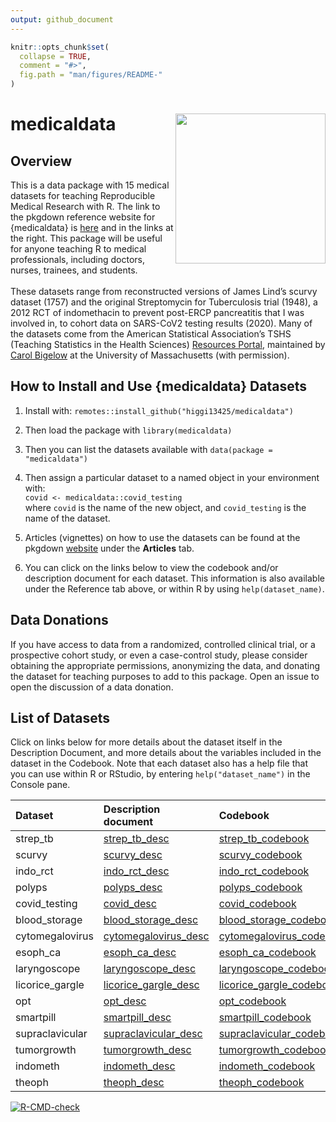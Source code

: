 ```yaml
---
output: github_document
---
```


<!-- README.md is generated from README.Rmd. Please edit that file -->

```r
knitr::opts_chunk$set(
  collapse = TRUE,
  comment = "#>",
  fig.path = "man/figures/README-"
)
```

# medicaldata <img src='man/figures/hex-medicaldata.png' align="right" height="240">

## Overview

This is a data package with 15 medical datasets for teaching Reproducible Medical Research with R. The link to the pkgdown reference website for {medicaldata} is [here](https://higgi13425.github.io/medicaldata/) and in the links at the right. This package will be useful for anyone teaching R to medical professionals, including doctors, nurses, trainees, and students. <br> <br>
These datasets range from reconstructed versions of James Lind's scurvy dataset (1757) and the original Streptomycin for Tuberculosis trial (1948), a 2012 RCT of indomethacin to prevent post-ERCP pancreatitis that I was involved in, to cohort data on SARS-CoV2 testing results (2020). Many of the datasets come from the American Statistical Association's TSHS (Teaching Statistics in the Health Sciences) [Resources Portal](https://www.causeweb.org/tshs/category/dataset/), maintained by [Carol Bigelow](https://www.umass.edu/sphhs/person/carol-bigelow) at the University of Massachusetts (with permission).

## How to Install and Use {medicaldata} Datasets
1. Install with: `remotes::install_github("higgi13425/medicaldata")`     
2. Then load the package with `library(medicaldata)`    
3. Then you can list the datasets available with `data(package = "medicaldata")`    

4. Then assign a particular dataset to a named object in your environment with: <br>
`covid <- medicaldata::covid_testing` <br>
where `covid` is the name of the new object,
and `covid_testing` is the name of the dataset.<br>

5. Articles (vignettes) on how to use the datasets can be found at the pkgdown [website](https://higgi13425.github.io/medicaldata/) under the **Articles** tab.

6. You can click on the links below to view the codebook and/or description document for each dataset. This information is also available under the Reference tab above, or within R by using `help(dataset_name)`. <br>

## Data Donations
If you have access to data from a randomized, controlled clinical trial, or a prospective cohort study, or even a case-control study, please consider obtaining the appropriate permissions, anonymizing the data, and donating the dataset for teaching purposes to add to this package. Open an issue to open the discussion of a data donation.

## List of Datasets
Click on links below for more details about the dataset itself in the Description Document, and more details about the variables included in the dataset in the Codebook. Note that each dataset also has a help file that you can use within R or RStudio, by entering `help("dataset_name")` in the Console pane.

| Dataset         | Description document                | Codebook    |
|:----------------|:-------------------------|:-------------------------|
|strep_tb|[strep_tb_desc](https://github.com/higgi13425/medicaldata/blob/master/man/description_docs/strep_tb_desc.pdf)  | [strep_tb_codebook](https://github.com/higgi13425/medicaldata/blob/master/man/codebooks/strep_tb_codebook.pdf)|
|scurvy|[scurvy_desc](https://github.com/higgi13425/medicaldata/blob/master/man/description_docs/scurvy_desc.pdf)   |  [scurvy_codebook](https://github.com/higgi13425/medicaldata/blob/master/man/codebooks/scurvy_codebook.pdf)|
|indo_rct|[indo_rct_desc](https://github.com/higgi13425/medicaldata/blob/master/man/description_docs/indo_rct_desc.pdf)   |  [indo_rct_codebook](https://github.com/higgi13425/medicaldata/blob/master/man/codebooks/indo_rct_codebook.pdf)|
|polyps|[polyps_desc](https://github.com/higgi13425/medicaldata/blob/master/man/description_docs/polyps_desc.pdf)|  [polyps_codebook](https://github.com/higgi13425/medicaldata/blob/master/man/codebooks/polyps_codebook.pdf)|
| covid_testing    |   [covid_desc](https://github.com/higgi13425/medicaldata/blob/master/man/description_docs/covid_desc.pdf)    | [covid_codebook](https://github.com/higgi13425/medicaldata/blob/master/man/codebooks/covid_testing_codebook.pdf)|
| blood_storage   | [blood_storage_desc](https://www.causeweb.org/tshs/datasets/Blood%20Storage%20Dataset%20Introduction.pdf)  |  [blood_storage_codebook](https://www.causeweb.org/tshs/datasets/Blood%20Storage%20Data%20Dictionary.pdf) |
| cytomegalovirus | [cytomegalovirus_desc](https://www.causeweb.org/tshs/datasets/Cytomegalovirus%20Dataset%20Introduction.pdf) |   [cytomegalovirus_codebook](https://www.causeweb.org/tshs/datasets/Cytomegalovirus%20Data%20Dictionary.pdf)|
| esoph_ca| [esoph_ca_desc](https://github.com/higgi13425/medicaldata/blob/master/man/description_docs/esoph_ca_desc.pdf) |  [esoph_ca_codebook](https://github.com/higgi13425/medicaldata/blob/master/man/codebooks/esoph_ca_codebook.pdf)|
| laryngoscope    | [laryngoscope_desc](https://www.causeweb.org/tshs/datasets/Laryngoscope%20Dataset%20Introduction.pdf)  |  [laryngoscope_codebook](https://www.causeweb.org/tshs/datasets/Laryngoscope%20Data%20Dictionary.pdf)|
| licorice_gargle | [licorice_gargle_desc](https://www.causeweb.org/tshs/datasets/Licorice%20Gargle%20Dataset%20Introduction.pdf) |  [licorice_gargle_codebook](https://www.causeweb.org/tshs/datasets/Licorice%20Gargle%20Data%20Dictionary.pdf)|
| opt   | [opt_desc](https://www.causeweb.org/tshs/datasets/OPT_Dataset_Introduction.pdf)  |    [opt_codebook](https://www.causeweb.org/tshs/datasets/OPT_Data_Dictionary.pdf)  |
| smartpill  | [smartpill_desc](https://www.causeweb.org/tshs/datasets/Smart%20Pill%20Dataset%20Introduction.pdf)  |    [smartpill_codebook](https://www.causeweb.org/tshs/datasets/Smart%20Pill%20Data%20Dictionary.pdf) |
| supraclavicular | [supraclavicular_desc](https://www.causeweb.org/tshs/datasets/Supraclavicular%20Dataset%20Introduction.pdf)  |  [supraclavicular_codebook](https://www.causeweb.org/tshs/datasets/Supraclavicular%20Data%20Dictionary.pdf) |
| tumorgrowth     | [tumorgrowth_desc](https://www.causeweb.org/tshs/datasets/tumorgrowth_introduction.pdf) |  [tumorgrowth_codebook](https://www.causeweb.org/tshs/datasets/tumorgrowth_dictionary.pdf)|
| indometh        |  [indometh_desc](https://github.com/higgi13425/medicaldata/blob/master/man/description_docs/indometh_desc.pdf) |       [indometh_codebook](https://github.com/higgi13425/medicaldata/blob/master/man/codebooks/indometh_codebook.pdf) |
| theoph          |   [theoph_desc](https://github.com/higgi13425/medicaldata/blob/master/man/description_docs/theoph_desc.pdf)  |     [theoph_codebook](https://github.com/higgi13425/medicaldata/blob/master/man/codebooks/theoph_codebook.pdf)  |


<!-- badges: start -->
[![R-CMD-check](https://github.com/higgi13425/medicaldata/workflows/R-CMD-check/badge.svg)](https://github.com/higgi13425/medicaldata/actions)
<!-- badges: end -->



